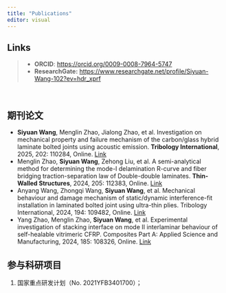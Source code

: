 ```yaml
---
title: "Publications"
editor: visual
---
```


::: callout-note
## Links

> -   **ORCID**: <https://orcid.org/0009-0008-7964-5747>
> -   **ResearchGate:** <https://www.researchgate.net/profile/Siyuan-Wang-102?ev=hdr_xprf>
:::

 

## 期刊论文

-   **Siyuan Wang**, Menglin Zhao, Jialong Zhao, et al. Investigation on mechanical property and failure mechanism of the carbon/glass hybrid laminate bolted joints using acoustic emission. **Tribology International**, 2025, 202: 110284, Online. [Link](http://dx.doi.org/10.1016/j.triboint.2024.110284)
-   Menglin Zhao, **Siyuan Wang**, Zehong Liu, et al. A semi-analytical method for determining the mode-I delamination R-curve and fiber bridging traction-separation law of Double-double laminates. **Thin-Walled Structures**, 2024, 205: 112383, Online. [Link](http://dx.doi.org/10.1016/j.tws.2024.112383)
-   Anyang Wang, Zhongqi Wang, **Siyuan Wang**, et al. Mechanical behaviour and damage mechanism of static/dynamic interference-fit installation in laminated bolted joint using ultra-thin plies. Tribology International, 2024, 194: 109482, Online. [Link](http://dx.doi.org/10.1016/j.triboint.2024.109482)
-   Yang Zhao, Menglin Zhao, **Siyuan Wang**, et al. Experimental investigation of stacking interface on mode II interlaminar behaviour of self-healable vitrimeric CFRP. Composites Part A: Applied Science and Manufacturing, 2024, 185: 108326, Online. [Link](http://dx.doi.org/10.1016/j.compositesa.2024.108326)

## 参与科研项目

1.  国家重点研发计划（No. 2021YFB3401700）；